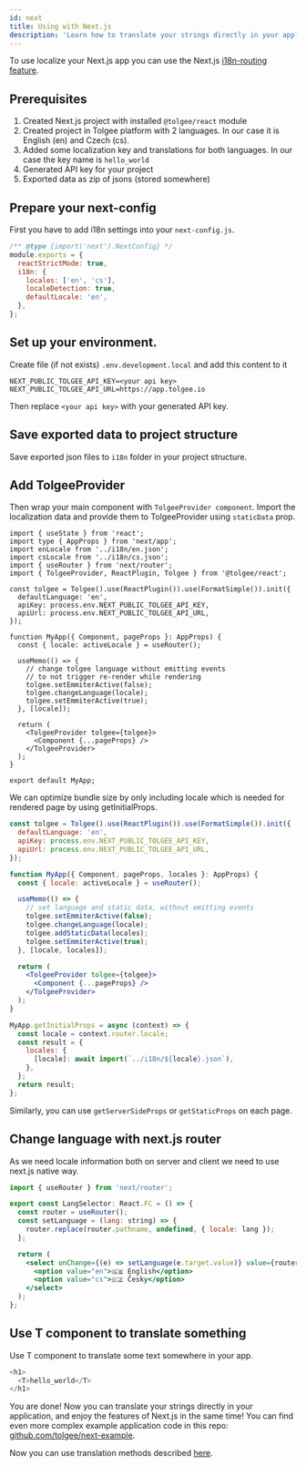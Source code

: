 ```yaml
---
id: next
title: Using with Next.js
description: 'Learn how to translate your strings directly in your application, and enjoy the features of Next.js in the same time.'
---
```


To use localize your Next.js app you can use the Next.js [i18n-routing feature](https://nextjs.org/docs/advanced-features/i18n-routing).

## Prerequisites

1. Created Next.js project with installed `@tolgee/react` module
2. Created project in Tolgee platform with 2 languages. In our case it is English (en) and Czech (cs).
3. Added some localization key and translations for both languages. In our case the key name is `hello_world`
4. Generated API key for your project
5. Exported data as zip of jsons (stored somewhere)

## Prepare your next-config

First you have to add i18n settings into your `next-config.js`.

```javascript
/** @type {import('next').NextConfig} */
module.exports = {
  reactStrictMode: true,
  i18n: {
    locales: ['en', 'cs'],
    localeDetection: true,
    defaultLocale: 'en',
  },
};
```

## Set up your environment.

Create file (if not exists) `.env.development.local` and add this content to it

```
NEXT_PUBLIC_TOLGEE_API_KEY=<your api key>
NEXT_PUBLIC_TOLGEE_API_URL=https://app.tolgee.io
```

Then replace `<your api key>` with your generated API key.

## Save exported data to project structure

Save exported json files to `i18n` folder in your project structure.

## Add TolgeeProvider

Then wrap your main component with `TolgeeProvider component`.
Import the localization data and provide them to TolgeeProvider using `staticData` prop.

```tsx
import { useState } from 'react';
import type { AppProps } from 'next/app';
import enLocale from '../i18n/en.json';
import csLocale from '../i18n/cs.json';
import { useRouter } from 'next/router';
import { TolgeeProvider, ReactPlugin, Tolgee } from '@tolgee/react';

const tolgee = Tolgee().use(ReactPlugin()).use(FormatSimple()).init({
  defaultLanguage: 'en',
  apiKey: process.env.NEXT_PUBLIC_TOLGEE_API_KEY,
  apiUrl: process.env.NEXT_PUBLIC_TOLGEE_API_URL,
});

function MyApp({ Component, pageProps }: AppProps) {
  const { locale: activeLocale } = useRouter();

  useMemo(() => {
    // change tolgee language without emitting events
    // to not trigger re-render while rendering
    tolgee.setEmmiterActive(false);
    tolgee.changeLanguage(locale);
    tolgee.setEmmiterActive(true);
  }, [locale]);

  return (
    <TolgeeProvider tolgee={tolgee}>
      <Component {...pageProps} />
    </TolgeeProvider>
  );
}

export default MyApp;
```

We can optimize bundle size by only including locale which is needed for rendered page by using getInitialProps.

```jsx
const tolgee = Tolgee().use(ReactPlugin()).use(FormatSimple()).init({
  defaultLanguage: 'en',
  apiKey: process.env.NEXT_PUBLIC_TOLGEE_API_KEY,
  apiUrl: process.env.NEXT_PUBLIC_TOLGEE_API_URL,
});

function MyApp({ Component, pageProps, locales }: AppProps) {
  const { locale: activeLocale } = useRouter();

  useMemo(() => {
    // set language and static data, without emitting events
    tolgee.setEmmiterActive(false);
    tolgee.changeLanguage(locale);
    tolgee.addStaticData(locales);
    tolgee.setEmmiterActive(true);
  }, [locale, locales]);

  return (
    <TolgeeProvider tolgee={tolgee}>
      <Component {...pageProps} />
    </TolgeeProvider>
  );
}

MyApp.getInitialProps = async (context) => {
  const locale = context.router.locale;
  const result = {
    locales: {
      [locale]: await import(`../i18n/${locale}.json`),
    },
  };
  return result;
};
```

Similarly, you can use `getServerSideProps` or `getStaticProps` on each page.

## Change language with next.js router

As we need locale information both on server and client we need to use next.js native way.

```jsx
import { useRouter } from 'next/router';

export const LangSelector: React.FC = () => {
  const router = useRouter();
  const setLanguage = (lang: string) => {
    router.replace(router.pathname, undefined, { locale: lang });
  };

  return (
    <select onChange={(e) => setLanguage(e.target.value)} value={router.locale}>
      <option value="en">🇬🇧 English</option>
      <option value="cs">🇨🇿 Česky</option>
    </select>
  );
};
```

## Use T component to translate something

Use T component to translate some text somewhere in your app.

```typescript jsx
<h1>
  <T>hello_world</T>
</h1>
```

You are done! Now you can translate your strings directly in your application, and enjoy the features of Next.js in the same time!
You can find even more complex example application code in this repo: [github.com/tolgee/next-example](https://github.com/tolgee/next-example).

Now you can use translation methods described [here](/translating.mdx).
